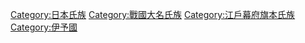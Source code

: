 [[Category:日本氏族|Category:日本氏族]]
[[Category:戰國大名氏族|Category:戰國大名氏族]]
[[Category:江戶幕府旗本氏族|Category:江戶幕府旗本氏族]]
[[Category:伊予國|Category:伊予國]]